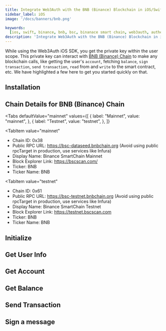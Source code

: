 ```yaml
---
title: Integrate Web3Auth with the BNB (Binance) Blockchain in iOS/Swift Applications
sidebar_label: iOS
image: '/docs/banners/bnb.png'

keywords:
  [ios, swift, binance, bnb, bsc, binanace smart chain, web3auth, authentication, blockchain]
description: 'Integrate Web3Auth with the BNB (Binance) Blockchain in iOS/Swift Applications | Documentation - Web3Auth'
---
```



<SEO
  title="Integrate Web3Auth with the BNB (Binance) Blockchain in iOS/Swift Applications"
  description="Integrate Web3Auth with the BNB (Binance) Blockchain in iOS/Swift Applications | Documentation - Web3Auth"
  image="https://web3auth.io/docs/banners/bnb.png"
  slug="/embedded-wallets/connect-blockchain/evm/bnb/ios"
/>

While using the Web3Auth iOS SDK, you get the private key within the user scope. This private key can interact with [BNB (Binance) Chain](https://www.bnbchain.org/) to make any blockchain calls, like getting the user's `account`, fetching `balance`, `sign transaction`, `send transaction`, `read` from and `write` to the smart contract, etc. We have highlighted a few here to get you started quickly on that.

## Installation

<InstallationSnippet />

## Chain Details for BNB (Binance) Chain

<Tabs
 defaultValue="mainnet"
  values={[
    { label: "Mainnet", value: "mainnet", },
    { label: "Testnet", value: "testnet", },
  ]}
>
<TabItem
  value="mainnet"
>

- Chain ID: 0x38
- Public RPC URL: https://bsc-dataseed.bnbchain.org (Avoid using public rpcTarget in production, use services like Infura)
- Display Name: Binance SmartChain Mainnet
- Block Explorer Link: https://bscscan.com/
- Ticker: BNB
- Ticker Name: BNB

</TabItem>

<TabItem
  value="testnet"
>

- Chain ID: 0x61
- Public RPC URL: https://bsc-testnet.bnbchain.org (Avoid using public rpcTarget in production, use services like Infura)
- Display Name: Binance SmartChain Testnet
- Block Explorer Link: https://testnet.bscscan.com
- Ticker: BNB
- Ticker Name: BNB

</TabItem>
</Tabs>

## Initialize

<InitialisationSnippet />

## Get User Info

<UserInfoSnippet />

## Get Account

<GetAccountSnippet />

## Get Balance

<GetBalanceSnippet />

## Send Transaction

<SendTransactionSnippet />

## Sign a message

<SignMessageSnippet />
